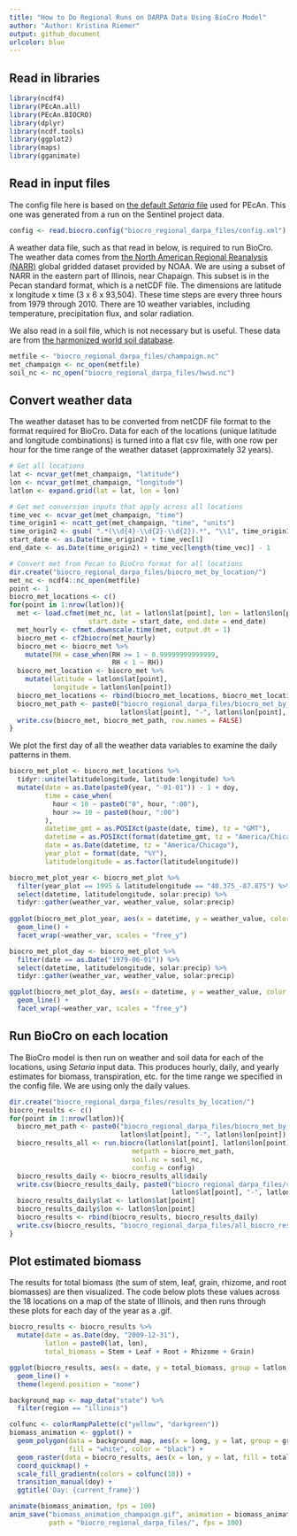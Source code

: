 ```yaml
---
title: "How to Do Regional Runs on DARPA Data Using BioCro Model"
author: "Author: Kristina Riemer"
output: github_document
urlcolor: blue
---
```


## Read in libraries

```r
library(ncdf4)
library(PEcAn.all)
library(PEcAn.BIOCRO)
library(dplyr)
library(ncdf.tools)
library(ggplot2)
library(maps)
library(gganimate)
```

## Read in input files

The config file here is based on [the default *Setaria* file](https://github.com/PecanProject/pecan/blob/ac5aef2e755a8961591196428753eb184fb4c6cb/models/biocro/inst/extdata/defaults/setaria.xml) used for PEcAn. This one was generated from a run on the Sentinel project data. 
```r
config <- read.biocro.config("biocro_regional_darpa_files/config.xml")
```

A weather data file, such as that read in below, is required to run BioCro. The weather data comes from [the North American Regional Reanalysis (NARR)](https://www.esrl.noaa.gov/psd/data/gridded/data.narr.html) global gridded dataset provided by NOAA. We are using a subset of NARR in the eastern part of Illinois, near Chapaign. This subset is in the Pecan standard format, which is a netCDF file. The dimensions are latitude x longitude x time (3 x 6 x 93,504). These time steps are every three hours from 1979 through 2010. There are 10 weather variables, including temperature, precipitation flux, and solar radiation. 

We also read in a soil file, which is not necessary but is useful. These data are from [the harmonized world soil database](http://www.fao.org/soils-portal/soil-survey/soil-maps-and-databases/harmonized-world-soil-database-v12/en/). 
```r
metfile <- "biocro_regional_darpa_files/champaign.nc"
met_champaign <- nc_open(metfile)
soil_nc <- nc_open("biocro_regional_darpa_files/hwsd.nc")
```

## Convert weather data

The weather dataset has to be converted from netCDF file format to the format required for BioCro. Data for each of the locations (unique latitude and longitude combinations) is turned into a flat csv file, with one row per hour for the time range of the weather dataset (approximately 32 years). 
```r
# Get all locations
lat <- ncvar_get(met_champaign, "latitude")
lon <- ncvar_get(met_champaign, "longitude")
latlon <- expand.grid(lat = lat, lon = lon)

# Get met conversion inputs that apply across all locations
time_vec <- ncvar_get(met_champaign, "time")
time_origin1 <- ncatt_get(met_champaign, "time", "units")
time_origin2 <- gsub( ".*(\\d{4}-\\d{2}-\\d{2}).*", "\\1", time_origin1$value)
start_date <- as.Date(time_origin2) + time_vec[1]
end_date <- as.Date(time_origin2) + time_vec[length(time_vec)] - 1

# Convert met from Pecan to BioCro format for all locations
dir.create("biocro_regional_darpa_files/biocro_met_by_location/")
met_nc <- ncdf4::nc_open(metfile)
point <- 1
biocro_met_locations <- c()
for(point in 1:nrow(latlon)){
  met <- load.cfmet(met_nc, lat = latlon$lat[point], lon = latlon$lon[point],
                    start.date = start_date, end.date = end_date)
  met_hourly <- cfmet.downscale.time(met, output.dt = 1)
  biocro_met <- cf2biocro(met_hourly)
  biocro_met <- biocro_met %>%
    mutate(RH = case_when(RH >= 1 ~ 0.99999999999999,
                          RH < 1 ~ RH))
  biocro_met_location <- biocro_met %>% 
    mutate(latitude = latlon$lat[point], 
           longitude = latlon$lon[point])
  biocro_met_locations <- rbind(biocro_met_locations, biocro_met_location)
  biocro_met_path <- paste0("biocro_regional_darpa_files/biocro_met_by_location/biocromet-", 
                            latlon$lat[point], "-", latlon$lon[point], ".2010.csv")
  write.csv(biocro_met, biocro_met_path, row.names = FALSE)
}
```

We plot the first day of all the weather data variables to examine the daily patterns in them. 
```r
biocro_met_plot <- biocro_met_locations %>% 
  tidyr::unite(latitudelongitude, latitude:longitude) %>% 
  mutate(date = as.Date(paste0(year, "-01-01")) - 1 + doy, 
         time = case_when(
           hour < 10 ~ paste0("0", hour, ":00"), 
           hour >= 10 ~ paste0(hour, ":00")
         ), 
         datetime_gmt = as.POSIXct(paste(date, time), tz = "GMT"), 
         datetime = as.POSIXct(format(datetime_gmt, tz = "America/Chicago")), 
         date = as.Date(datetime, tz = "America/Chicago"), 
         year_plot = format(date, "%Y"), 
         latitudelongitude = as.factor(latitudelongitude)) 

biocro_met_plot_year <- biocro_met_plot %>% 
  filter(year_plot == 1995 & latitudelongitude == "40.375_-87.875") %>%
  select(datetime, latitudelongitude, solar:precip) %>% 
  tidyr::gather(weather_var, weather_value, solar:precip)
  
ggplot(biocro_met_plot_year, aes(x = datetime, y = weather_value, color = latitudelongitude)) +
  geom_line() +
  facet_wrap(~weather_var, scales = "free_y")

biocro_met_plot_day <- biocro_met_plot %>% 
  filter(date == as.Date("1979-06-01")) %>% 
  select(datetime, latitudelongitude, solar:precip) %>% 
  tidyr::gather(weather_var, weather_value, solar:precip)

ggplot(biocro_met_plot_day, aes(x = datetime, y = weather_value, color = latitudelongitude)) +
  geom_line() +
  facet_wrap(~weather_var, scales = "free_y")
```

## Run BioCro on each location

The BioCro model is then run on weather and soil data for each of the locations, using *Setaria* input data. This produces hourly, daily, and yearly estimates for biomass, transpiration, etc. for the time range we specified in the config file. We are using only the daily values. 
```r
dir.create("biocro_regional_darpa_files/results_by_location/")
biocro_results <- c()
for(point in 1:nrow(latlon)){
  biocro_met_path <- paste0("biocro_regional_darpa_files/biocro_met_by_location/biocromet-", 
                            latlon$lat[point], "-", latlon$lon[point])
  biocro_results_all <- run.biocro(latlon$lat[point], latlon$lon[point],
                               metpath = biocro_met_path,
                               soil.nc = soil_nc,
                               config = config)
  biocro_results_daily <- biocro_results_all$daily
  write.csv(biocro_results_daily, paste0("biocro_regional_darpa_files/results_by_location/daily-", 
                                         latlon$lat[point], "-", latlon$lon[point], ".csv"))
  biocro_results_daily$lat <- latlon$lat[point]
  biocro_results_daily$lon <- latlon$lon[point]
  biocro_results <- rbind(biocro_results, biocro_results_daily)
  write.csv(biocro_results, "biocro_regional_darpa_files/all_biocro_results.csv")
}
```

## Plot estimated biomass

The results for total biomass (the sum of stem, leaf, grain, rhizome, and root biomasses) are then visualized. The code below plots these values across the 18 locations on a map of the state of Illinois, and then runs through these plots for each day of the year as a .gif. 
```r
biocro_results <- biocro_results %>% 
  mutate(date = as.Date(doy, "2009-12-31"), 
         latlon = paste0(lat, lon), 
         total_biomass = Stem + Leaf + Root + Rhizome + Grain)

ggplot(biocro_results, aes(x = date, y = total_biomass, group = latlon, color = latlon)) +
  geom_line() +
  theme(legend.position = "none")

background_map <- map_data("state") %>% 
  filter(region == "illinois")

colfunc <- colorRampPalette(c("yellow", "darkgreen"))
biomass_animation <- ggplot() +
  geom_polygon(data = background_map, aes(x = long, y = lat, group = group), 
               fill = "white", color = "black") +
  geom_raster(data = biocro_results, aes(x = lon, y = lat, fill = total_biomass)) +
  coord_quickmap() +
  scale_fill_gradientn(colors = colfunc(10)) +
  transition_manual(doy) +
  ggtitle('Day: {current_frame}')

animate(biomass_animation, fps = 100)
anim_save("biomass_animation_champaign.gif", animation = biomass_animation, 
          path = "biocro_regional_darpa_files/", fps = 100)
```
